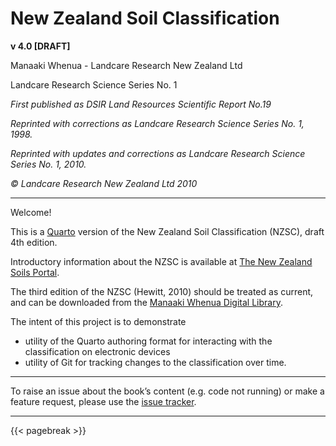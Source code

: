 # New Zealand Soil Classification {.unnumbered}

**v 4.0 \[DRAFT\]**

Manaaki Whenua - Landcare Research New Zealand Ltd

Landcare Research Science Series No. 1

*First published as DSIR Land Resources Scientific Report No.19*

*Reprinted with corrections as Landcare Research Science Series No. 1, 1998.*

*Reprinted with updates and corrections as Landcare Research Science Series No. 1, 2010.*

*© Landcare Research New Zealand Ltd 2010*

------------------------------------------------------------------------

Welcome!

This is a [Quarto](https://quarto.org) version of the New Zealand Soil Classification (NZSC), draft 4th edition.

Introductory information about the NZSC is available at [The New Zealand Soils Portal](https://soils.landcareresearch.co.nz/topics/soil-classification/nzsc/).

The third edition of the NZSC (Hewitt, 2010) should be treated as current, and can be downloaded from the [Manaaki Whenua Digital Library](http://doi.org/10.7931/DL1-LRSS-1-2010).

The intent of this project is to demonstrate

-   utility of the Quarto authoring format for interacting with the classification on electronic devices
-   utility of Git for tracking changes to the classification over time.

------------------------------------------------------------------------

To raise an issue about the book's content (e.g. code not running) or make a feature request, please use the [issue tracker](https://github.com/manaakiwhenua/nzsc_quarto/issues).

------------------------------------------------------------------------

{{< pagebreak >}}
